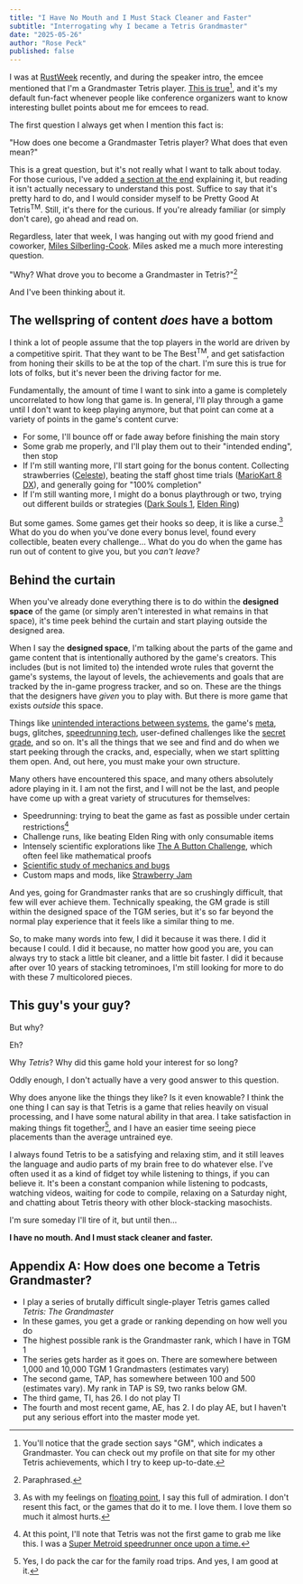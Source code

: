 ```yaml
---
title: "I Have No Mouth and I Must Stack Cleaner and Faster"
subtitle: "Interrogating why I became a Tetris Grandmaster"
date: "2025-05-26"
author: "Rose Peck"
published: false
---
```



<PostImage 
	src="/postAssets/stack cleaner and faster.png"
	alt="A series of memes from the Tetris: The Grandmaster community, centering around how the player just needs to stack cleaner and faster"
	caption="Memes from the Tetris: The Grandmaster community. If you want to improve, all you have to do is stack cleaner and faster."
	width={660}
	height={660}
/>

I was at [RustWeek](https://rustweek.org/) recently, and during the speaker intro, the emcee mentioned that I'm a Grandmaster Tetris player.
[This is true](https://theabsolute.plus/score/13277)[^gm], and it's my default fun-fact whenever people like conference organizers want to know interesting bullet points about me for emcees to read.

The first question I always get when I mention this fact is:

<Crane>"How does one become a Grandmaster Tetris player? What does that even mean?"</Crane>

This is a great question, but it's not really what I want to talk about today.
For those curious, I've added [a section at the end](#appendix-a-how-does-one-become-a-tetris-grandmaster) explaining it, but reading it isn't actually necessary to understand this post.
Suffice to say that it's pretty hard to do, and I would consider myself to be Pretty Good At Tetris<sup>TM</sup>.
Still, it's there for the curious.
If you're already familiar (or simply don't care), go ahead and read on.

Regardless, later that week, I was hanging out with my good friend and coworker, [Miles Silberling-Cook](https://internet.place/).
Miles asked me a much more interesting question.

<Crane>"Why? What drove you to become a Grandmaster in Tetris?"[^paraphrased]</Crane>

And I've been thinking about it.

## The wellspring of content&nbsp;*does*&nbsp;have a bottom

I think a lot of people assume that the top players in the world are driven by a competitive spirit.
That they want to be The Best<sup>TM</sup>, and get satisfaction from honing their skills to be at the top of the chart.
I'm sure this is true for lots of folks, but it's never been the driving factor for me.

Fundamentally, the amount of time I want to sink into a game is completely uncorrelated to how long that game is.
In general, I'll play through a game until I don't want to keep playing anymore, but that point can come at a variety of points in the game's content curve:
- For some, I'll bounce off or fade away before finishing the main story
- Some grab me properly, and I'll play them out to their "intended ending", then stop
- If I'm still wanting more, I'll start going for the bonus content. Collecting strawberries ([Celeste](https://en.wikipedia.org/wiki/Celeste_(video_game))), beating the staff ghost time trials ([MarioKart 8 DX](https://www.mariowiki.com/Mario_Kart_8_Deluxe)), and generally going for "100% completion"
- If I'm still wanting more, I might do a bonus playthrough or two, trying out different builds or strategies ([Dark Souls 1](https://en.wikipedia.org/wiki/Dark_Souls), [Elden Ring](https://en.wikipedia.org/wiki/Elden_Ring))

But some games.
Some games get their hooks so deep, it is like a curse.[^curse]
What do you do when you've done every bonus level, found every collectible, beaten every challenge...
What do you do when the game has run out of content to give you, but you *can't leave?*

## Behind the curtain

When you've already done everything there is to do within the **designed space** of the game (or simply aren't interested in what remains in that space), it's time peek behind the curtain and start playing outside the designed area.

When I say the **designed space**, I'm talking about the parts of the game and game content that is intentionally authored by the game's creators.
This includes (but is not limited to) the intended wrote rules that governt the game's systems, the layout of levels, the achievements and goals that are tracked by the in-game progress tracker, and so on.
These are the things that the designers have *given* you to play with.
But there is more game that exists *outside* this space.

Things like [unintended interactions between systems](https://www.youtube.com/watch?v=d6i5Ylu0mgM), the game's [meta](https://en.wikipedia.org/wiki/Metagame#Competitive_gaming), bugs, glitches, [speedrunning tech](https://celeste.ink/wiki/Tech), user-defined challenges like the [secret grade](https://harddrop.com/wiki/Secret_Grade_Techniques), and so on. It's all the things that we see and find and do when we start peeking through the cracks, and, especially, when we start splitting them open. And, out here, you must make your own structure.

Many others have encountered this space, and many others absolutely adore playing in it.
I am not the first, and I will not be the last, and people have come up with a great variety of strucutures for themselves:
- Speedrunning: trying to beat the game as fast as possible under certain restrictions[^sm]
- Challenge runs, like beating Elden Ring with only consumable items
- Intensely scientific explorations like [The A Button Challenge](https://www.youtube.com/playlist?list=PL94lfiY18_CgWGQzweD_aVjsFXiRi6kn5), which often feel like mathematical proofs
- [Scientific study of mechanics and bugs](https://www.youtube.com/@RGMechEx)
- Custom maps and mods, like [Strawberry Jam](https://celeste.ink/wiki/Strawberry_Jam_Collab)

And yes, going for Grandmaster ranks that are so crushingly difficult, that few will ever achieve them.
Technically speaking, the GM grade is still within the designed space of the TGM series, but it's so far beyond the normal play experience that it feels like a similar thing to me.

So, to make many words into few, I did it because it was there.
I did it because I could. 
I did it because, no matter how good you are, you can always try to stack a little bit cleaner, and a little bit faster.
I did it because after over 10 years of stacking tetrominoes, I'm still looking for more to do with these 7 multicolored pieces.

## This guy's your guy?

<Crane>But why?</Crane>

Eh?

<Crane>Why *Tetris*? Why did this game hold your interest for so long?</Crane>

Oddly enough, I don't actually have a very good answer to this question.

Why does anyone like the things they like?
Is it even knowable?
I think the one thing I can say is that Tetris is a game that relies heavily on visual processing, and I have some natural ability in that area.
I take satisfaction in making things fit together[^space-packing], and I have an easier time seeing piece placements than the average untrained eye.

I always found Tetris to be a satisfying and relaxing stim, and it still leaves the language and audio parts of my brain free to do whatever else.
I've often used it as a kind of fidget toy while listening to things, if you can believe it.
It's been a constant companion while listening to podcasts, watching videos, waiting for code to compile, relaxing on a Saturday night, and chatting about Tetris theory with other block-stacking masochists.

I'm sure someday I'll tire of it, but until then...

**I have no mouth. And I must stack cleaner and faster.**

## Appendix A: How does one become a Tetris Grandmaster?

- I play a series of brutally difficult single-player Tetris games called *Tetris: The Grandmaster*
- In these games, you get a grade or ranking depending on how well you do
- The highest possible rank is the Grandmaster rank, which I have in TGM 1
- The series gets harder as it goes on. There are somewhere between 1,000 and 10,000 TGM 1 Grandmasters (estimates vary)
- The second game, TAP, has somewhere between 100 and 500 (estimates vary). My rank in TAP is S9, two ranks below GM.
- The third game, TI, has 26. I do not play TI
- The fourth and most recent game, AE, has 2. I do play AE, but I haven't put any serious effort into the master mode yet.

[^gm]: You'll notice that the grade section says "GM", which indicates a Grandmaster. You can check out my profile on that site for my other Tetris achievements, which I try to keep up-to-date.
[^paraphrased]: Paraphrased.
[^curse]: As with my feelings on [floating point](/articles/floating-point-hashing-addenda#a-lukewarm-defense-of-floating-point), I say this full of admiration. I don't resent this fact, or the games that do it to me. I love them. I love them so much it almost hurts.
[^sm]: At this point, I'll note that Tetris was not the first game to grab me like this. I was a [Super Metroid speedrunner once upon a time.](https://www.speedrun.com/users/plof27)
[^space-packing]: Yes, I do pack the car for the family road trips. And yes, I am good at it.